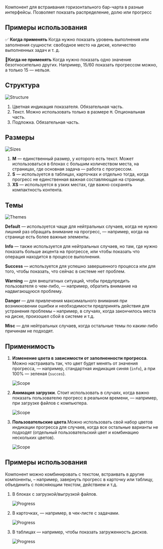 Компонент для встраивания горизонтального бар-чарта в разные интерфейсы. Позволяет показать распределение, долю или прогресс

## Примеры использования

✅ **Когда применять**
Когда нужно показать уровень выполнения или заполнения сущности: свободное место на диске, количество выполненных задач и т. д.

🚫**Когда не применять**
Когда нужно показать одно значение безотносительно других. Например, 15/60 показать прогрессом можно, а только 15 — нельзя.

## Структура

![Structure](/static/images/design/Progress/progress-0001.png)

1. Цветная индикация показателя. Обязательная часть.
2. Текст. Можно использовать только в размере `M`. Опциональная часть.
3. Подложка. Обязательная часть.

## Размеры

![Sizes](/static/images/design/Progress/progress-0002.png)

1. **M** — единственный размер, у которого есть текст. Может использоваться в блоках с большим количеством места, на страницах, где основная задача — работа с прогрессом.
2. **S** — используется в таблицах, карточках и отдельно тогда, когда прогресс не единственная важная составляющая на странице.
3. **XS** — используется в узких местах, где важно сохранять компактность контента.

## Темы

![Themes](/static/images/design/Progress/progress-0003.png)

**Default** — используется чаще для нейтральных случаев, когда не нужно лишний раз обращать внимание на прогресс, — например, когда на странице есть более важные элементы.

**Info** — также используется для нейтральных случаев, но там, где нужно показать больше акцента на прогрессе, или чтобы показать что операция находится в процессе выполнения.

**Success** — используется для успешно завершенного процесса или для того, чтобы показать, что сейчас в системе нет проблем.

**Warning** — для внештатных ситуаций, чтобы предупредить пользователя о чем-либо, — например, обратить внимание на надвигающуюся проблему.

**Danger** — для привлечения максимального внимания при возникновении ошибки и необходимости предпринять действия для устранения проблемы – например, в случаях, когда закончилось места на диске, произошел сбой в системе и т.д.

**Misc** — для нейтральных случаев, когда остальные темы по каким-либо причинам не подходят.

## Применимость

1. **Изменение цвета в зависимости от заполненности прогресса**. Можно настраивать так, что цвет будет менять от значения прогресса, — например, стандартная индикация синяя (`info`), а при 100% — зеленая (`succes`).

   ![Scope](/static/images/design/Progress/progress-0004.png)

2. **Анимация загрузки**. Стоит использовать в случаях, когда важно показать пользователю прогресс в реальном времени, — например, при загрузке файлов с компьютера.

   ![Scope](/static/images/design/Progress/progress-0005.png)

3. **Пользовательские цвета**.Можно использовать свой набор цветов индикации прогресса для случаев, когда все остальные варианты не подходят (отдельный пользовательский цвет и комбинацию нескольких цветов).

   ![Scope](/static/images/design/Progress/progress-0006.png)


## Примеры использования

Компонент можно комбинировать с текстом, встраивать в другие компоненты, – например, завернуть прогресс в карточку или таблицу, объединить с поясняющим текстом, действием и т.д.

1. В блоках с загрузкой/выгрузкой файлов.

   ![Progress](/static/images/design/Progress/progress-0007.png)

2. В карточках, — например, в чек-листе с задачами.

   ![Progress](/static/images/design/Progress/progress-0008.png)

3. В таблицах — например, чтобы показать загруженность дисков.

   ![Progress](/static/images/design/Progress/progress-0009.png)